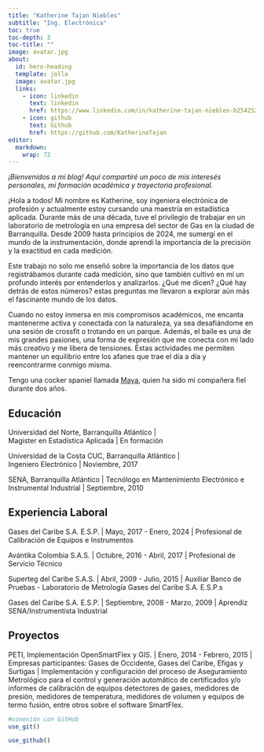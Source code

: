 ```yaml
---
title: "Katherine Tajan Niebles"
subtitle: "Ing. Electrónica"
toc: true
toc-depth: 3
toc-title: ""
image: avatar.jpg
about:
  id: hero-heading
  template: jolla
  image: avatar.jpg
  links:
    - icon: linkedin
      text: linkedin
      href: https://www.linkedin.com/in/katherine-tajan-niebles-b25425246
    - icon: github
      text: Github
      href: https://github.com/KatherineTajan
editor: 
  markdown: 
    wrap: 72
---
```


*¡Bienvenidos a mi blog!  Aquí compartiré un poco de mis interesés personales, mi formación académica y trayectoria
profesional.*


::: {#hero-heading}

¡Hola a todos! Mi nombre es Katherine, soy ingeniera electrónica de
profesión y actualmente estoy cursando una maestría en estadística
aplicada. Durante más de una década, tuve el privilegio de trabajar en
un laboratorio de metrología en una empresa del sector de Gas en la
ciudad de Barranquilla. Desde 2009 hasta principios de 2024, me sumergí
en el mundo de la instrumentación, donde aprendí la importancia de la
precisión y la exactitud en cada medición.

Este trabajo no solo me enseñó sobre la importancia de los datos que
registrábamos durante cada medición, sino que también cultivó en mí un
profundo interés por entenderlos y analizarlos. ¿Qué me dicen? ¿Qué hay
detrás de estos números? estas preguntas me llevaron a explorar aún más
el fascinante mundo de los datos.

Cuando no estoy inmersa en mis compromisos académicos, me encanta
mantenerme activa y conectada con la naturaleza, ya sea desafiándome en
una sesión de crossfit o trotando en un parque. Además, el baile es una
de mis grandes pasiones, una forma de expresión que me conecta con mi
lado más creativo y me libera de tensiones. Éstas actividades me permiten mantener un equilibrio entre los afanes que trae el día a día y reencontrarme conmigo misma. 

Tengo una cocker spaniel llamada
[Maya](https://www.instagram.com/mayita_09_03/), quien ha sido mi
compañera fiel durante dos años.

:::

## Educación


Universidad del Norte, Barranquilla Atlántico \|\
Magister en Estadística Aplicada \| En formación

Universidad de la Costa CUC, Barranquilla Atlántico \|\
Ingeniero Electrónico \| Noviembre, 2017

SENA, Barranquilla Atlántico \| Tecnólogo en Mantenimiento Electrónico e
Instrumental Industrial \| Septiembre, 2010

## Experiencia Laboral

Gases del Caribe S.A. E.S.P. \| Mayo, 2017 - Enero, 2024 \| Profesional
de Calibración de Equipos e Instrumentos

Avántika Colombia S.A.S. \| Octubre, 2016 - Abril, 2017 \| Profesional
de Servicio Técnico

Superteg del Caribe S.A.S. \| Abril, 2009 - Julio, 2015 \| Auxiliar
Banco de Pruebas - Laboratorio de Metrología Gases del Caribe S.A.
E.S.P.s

Gases del Caribe S.A. E.S.P. \| Septiembre, 2008 - Marzo, 2009 \|
Aprendiz SENA/Instrumentista Industrial

## Proyectos

PETI, Implementación OpenSmartFlex y GIS. \| Enero, 2014 - Febrero, 2015
\| Empresas participantes: Gases de Occidente, Gases del Caribe, Efigas
y Surtigas \| Implementación y configuración del proceso de
Aseguramiento Metrológico para el control y generación automático de
certificados y/o informes de calibración de equipos detectores de gases,
medidores de presión, medidores de temperatura, medidores de volumen y
equipos de termo fusión, entre otros sobre el software SmartFlex.




```r
#conexión con GitHub
use_git()
```

```r
use_github()

```
